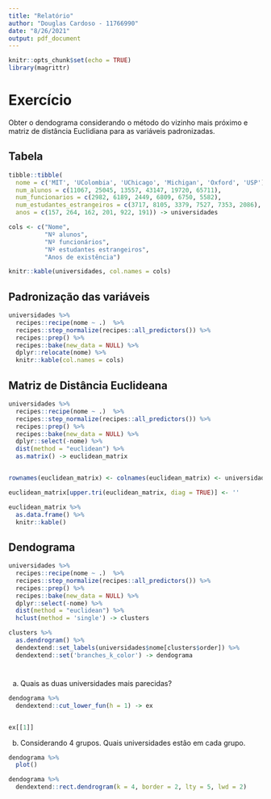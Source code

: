 ```yaml
---
title: "Relatório"
author: "Douglas Cardoso - 11766990"
date: "8/26/2021"
output: pdf_document
---
```


```r
knitr::opts_chunk$set(echo = TRUE)
library(magrittr)
```

# Exercício

Obter o dendograma considerando o método do vizinho mais próximo e matriz de distância Euclidiana para as variáveis padronizadas.

## Tabela
```r
tibble::tibble(
  nome = c('MIT', 'UColombia', 'UChicago', 'Michigan', 'Oxford', 'USP'),
  num_alunos = c(11067, 25045, 13557, 43147, 19720, 65711),
  num_funcionarios = c(2982, 6189, 2449, 6809, 6750, 5582),
  num_estudantes_estrangeiros = c(3717, 8105, 3379, 7527, 7353, 2086),
  anos = c(157, 264, 162, 201, 922, 191)) -> universidades

cols <- c("Nome", 
          "Nº alunos", 
          "Nº funcionários", 
          "Nº estudantes estrangeiros", 
          "Anos de existência")

knitr::kable(universidades, col.names = cols)
```

## Padronização das variáveis
```r
universidades %>% 
  recipes::recipe(nome ~ .)  %>% 
  recipes::step_normalize(recipes::all_predictors()) %>% 
  recipes::prep() %>% 
  recipes::bake(new_data = NULL) %>% 
  dplyr::relocate(nome) %>% 
  knitr::kable(col.names = cols)
```

## Matriz de Distância Euclideana
```r
universidades %>% 
  recipes::recipe(nome ~ .)  %>% 
  recipes::step_normalize(recipes::all_predictors()) %>% 
  recipes::prep() %>% 
  recipes::bake(new_data = NULL) %>% 
  dplyr::select(-nome) %>% 
  dist(method = "euclidean") %>% 
  as.matrix() -> euclidean_matrix


rownames(euclidean_matrix) <- colnames(euclidean_matrix) <- universidades$nome 

euclidean_matrix[upper.tri(euclidean_matrix, diag = TRUE)] <- ''

euclidean_matrix %>%  
  as.data.frame() %>% 
  knitr::kable()
```

## Dendograma

```r
universidades %>% 
  recipes::recipe(nome ~ .)  %>% 
  recipes::step_normalize(recipes::all_predictors()) %>% 
  recipes::prep() %>% 
  recipes::bake(new_data = NULL) %>% 
  dplyr::select(-nome) %>% 
  dist(method = "euclidean") %>% 
  hclust(method = 'single') -> clusters

clusters %>% 
  as.dendrogram() %>%
  dendextend::set_labels(universidades$nome[clusters$order]) %>% 
  dendextend::set('branches_k_color') -> dendograma
```

#

(a) Quais as duas universidades mais parecidas?
```r
dendograma %>%
  dendextend::cut_lower_fun(h = 1) -> ex


ex[[1]]

```

(b) Considerando 4 grupos. Quais universidades estão em cada grupo.
  
```r
dendograma %>%
  plot() 

dendograma %>% 
  dendextend::rect.dendrogram(k = 4, border = 2, lty = 5, lwd = 2)

```



